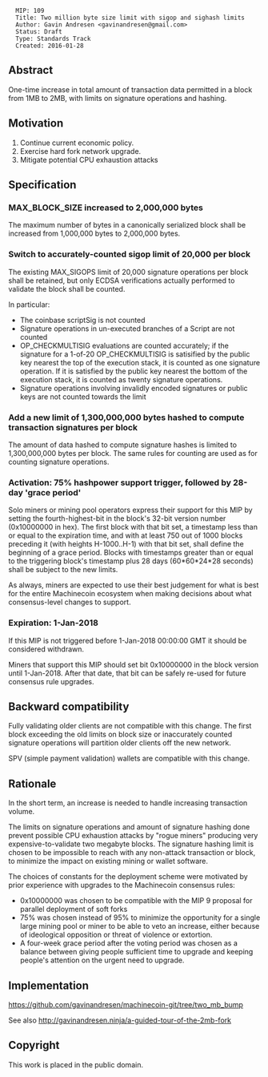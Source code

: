 <pre>
  MIP: 109
  Title: Two million byte size limit with sigop and sighash limits
  Author: Gavin Andresen <gavinandresen@gmail.com>
  Status: Draft
  Type: Standards Track
  Created: 2016-01-28
</pre>

==Abstract==

One-time increase in total amount of transaction data permitted in a block from 1MB to 2MB, with limits on signature operations and hashing.

==Motivation==

# Continue current economic policy.
# Exercise hard fork network upgrade.
# Mitigate potential CPU exhaustion attacks

==Specification==

=== MAX_BLOCK_SIZE increased to 2,000,000 bytes ===

The maximum number of bytes in a canonically serialized block shall be increased from
1,000,000 bytes to 2,000,000 bytes.

=== Switch to accurately-counted sigop limit of 20,000 per block ===

The existing MAX_SIGOPS limit of 20,000 signature operations per block shall be retained,
but only ECDSA verifications actually performed to validate the block shall be counted.

In particular:

* The coinbase scriptSig is not counted
* Signature operations in un-executed branches of a Script are not counted
* OP_CHECKMULTISIG evaluations are counted accurately; if the signature for a 1-of-20 OP_CHECKMULTISIG is satisified by the public key nearest the top of the execution stack, it is counted as one signature operation. If it is satisfied by the public key nearest the bottom of the execution stack, it is counted as twenty signature operations.
* Signature operations involving invalidly encoded signatures or public keys are not counted towards the limit

=== Add a new limit of 1,300,000,000 bytes hashed to compute transaction signatures per block ===

The amount of data hashed to compute signature hashes is limited to 1,300,000,000 bytes per block. The same rules for counting are used as for counting signature operations.

=== Activation: 75% hashpower support trigger, followed by 28-day 'grace period' ===

Solo miners or mining pool operators express their support for this MIP by setting the fourth-highest-bit in the block's 32-bit version number (0x10000000 in hex). The first block with that bit set, a timestamp less than or equal to the expiration time, and with at least 750 out of 1000 blocks preceding it (with heights H-1000..H-1) with that bit set, shall define the beginning of a grace period. Blocks with timestamps greater than or equal to the triggering block's timestamp plus 28 days (60*60*24*28 seconds) shall be subject to the new limits.

As always, miners are expected to use their best judgement for what is best for the entire Machinecoin ecosystem when making decisions about what consensus-level changes to support.

=== Expiration: 1-Jan-2018 ===

If this MIP is not triggered before 1-Jan-2018 00:00:00 GMT it should be considered withdrawn.

Miners that support this MIP should set bit 0x10000000 in the block version until 1-Jan-2018. After that date, that bit can be safely re-used for future consensus rule upgrades.

==Backward compatibility==

Fully validating older clients are not compatible with this change.
The first block exceeding the old limits on block size or inaccurately counted signature operations will partition older clients off the new network.

SPV (simple payment validation) wallets are compatible with this change.

==Rationale==

In the short term, an increase is needed to handle increasing transaction volume. 

The limits on signature operations and amount of signature hashing done prevent possible CPU exhaustion attacks by "rogue miners" producing very expensive-to-validate two megabyte blocks. The signature hashing limit is chosen to be impossible to reach with any non-attack transaction or block, to minimize the impact on existing mining or wallet software.

The choices of constants for the deployment scheme were motivated by prior experience with upgrades to the Machinecoin consensus rules:

* 0x10000000 was chosen to be compatible with the MIP 9 proposal for parallel deployment of soft forks
* 75% was chosen instead of 95% to minimize the opportunity for a single large mining pool or miner to be able to veto an increase, either because of ideological opposition or threat of violence or extortion.
* A four-week grace period after the voting period was chosen as a balance between giving people sufficient time to upgrade and keeping people's attention on the urgent need to upgrade.

==Implementation==

https://github.com/gavinandresen/machinecoin-git/tree/two_mb_bump

See also http://gavinandresen.ninja/a-guided-tour-of-the-2mb-fork

==Copyright==

This work is placed in the public domain.
